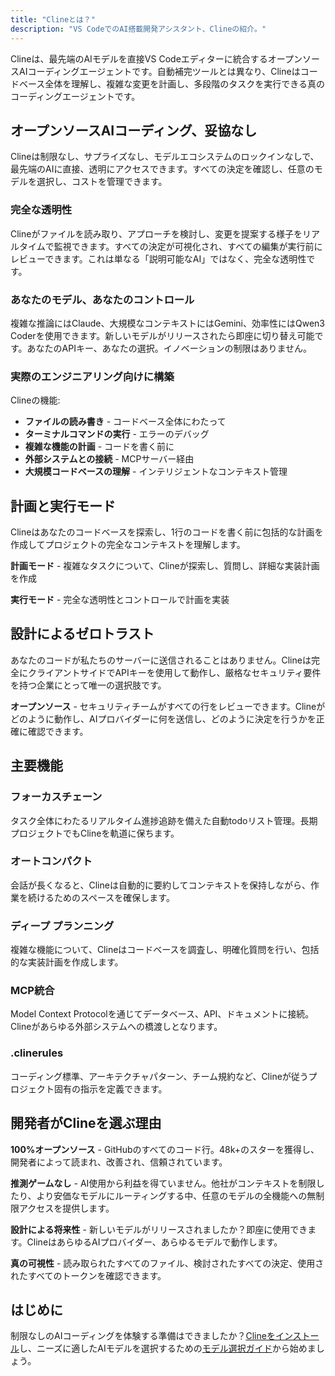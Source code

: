 ```yaml
---
title: "Clineとは？"
description: "VS CodeでのAI搭載開発アシスタント、Clineの紹介。"
---
```


Clineは、最先端のAIモデルを直接VS Codeエディターに統合するオープンソースAIコーディングエージェントです。自動補完ツールとは異なり、Clineはコードベース全体を理解し、複雑な変更を計画し、多段階のタスクを実行できる真のコーディングエージェントです。

## オープンソースAIコーディング、妥協なし

Clineは制限なし、サプライズなし、モデルエコシステムのロックインなしで、最先端のAIに直接、透明にアクセスできます。すべての決定を確認し、任意のモデルを選択し、コストを管理できます。

### 完全な透明性

Clineがファイルを読み取り、アプローチを検討し、変更を提案する様子をリアルタイムで監視できます。すべての決定が可視化され、すべての編集が実行前にレビューできます。これは単なる「説明可能なAI」ではなく、完全な透明性です。

### あなたのモデル、あなたのコントロール

複雑な推論にはClaude、大規模なコンテキストにはGemini、効率性にはQwen3 Coderを使用できます。新しいモデルがリリースされたら即座に切り替え可能です。あなたのAPIキー、あなたの選択。イノベーションの制限はありません。

### 実際のエンジニアリング向けに構築

Clineの機能:
- **ファイルの読み書き** - コードベース全体にわたって
- **ターミナルコマンドの実行** - エラーのデバッグ
- **複雑な機能の計画** - コードを書く前に
- **外部システムとの接続** - MCPサーバー経由
- **大規模コードベースの理解** - インテリジェントなコンテキスト管理

## 計画と実行モード

Clineはあなたのコードベースを探索し、1行のコードを書く前に包括的な計画を作成してプロジェクトの完全なコンテキストを理解します。

**計画モード** - 複雑なタスクについて、Clineが探索し、質問し、詳細な実装計画を作成

**実行モード** - 完全な透明性とコントロールで計画を実装

## 設計によるゼロトラスト

あなたのコードが私たちのサーバーに送信されることはありません。Clineは完全にクライアントサイドでAPIキーを使用して動作し、厳格なセキュリティ要件を持つ企業にとって唯一の選択肢です。

**オープンソース** - セキュリティチームがすべての行をレビューできます。Clineがどのように動作し、AIプロバイダーに何を送信し、どのように決定を行うかを正確に確認できます。

## 主要機能

### フォーカスチェーン
タスク全体にわたるリアルタイム進捗追跡を備えた自動todoリスト管理。長期プロジェクトでもClineを軌道に保ちます。

### オートコンパクト
会話が長くなると、Clineは自動的に要約してコンテキストを保持しながら、作業を続けるためのスペースを確保します。

### ディープ プランニング
複雑な機能について、Clineはコードベースを調査し、明確化質問を行い、包括的な実装計画を作成します。

### MCP統合
Model Context Protocolを通じてデータベース、API、ドキュメントに接続。Clineがあらゆる外部システムへの橋渡しとなります。

### .clinerules
コーディング標準、アーキテクチャパターン、チーム規約など、Clineが従うプロジェクト固有の指示を定義できます。

## 開発者がClineを選ぶ理由

**100%オープンソース** - GitHubのすべてのコード行。48k+のスターを獲得し、開発者によって読まれ、改善され、信頼されています。

**推測ゲームなし** - AI使用から利益を得ていません。他社がコンテキストを制限したり、より安価なモデルにルーティングする中、任意のモデルの全機能への無制限アクセスを提供します。

**設計による将来性** - 新しいモデルがリリースされましたか？即座に使用できます。ClineはあらゆるAIプロバイダー、あらゆるモデルで動作します。

**真の可視性** - 読み取られたすべてのファイル、検討されたすべての決定、使用されたすべてのトークンを確認できます。

## はじめに

制限なしのAIコーディングを体験する準備はできましたか？[Clineをインストール](/getting-started/installing-cline)し、ニーズに適したAIモデルを選択するための[モデル選択ガイド](/getting-started/model-selection-guide)から始めましょう。
